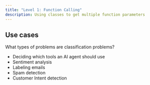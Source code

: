 ```yaml
---
title: "Level 1: Function Calling"
description: Using classes to get multiple function parameters
---
```


## Use cases

What types of problems are classification problems?

- Deciding which tools an AI agent should use
- Sentiment analysis
- Labeling emails
- Spam detection
- Customer Intent detection
